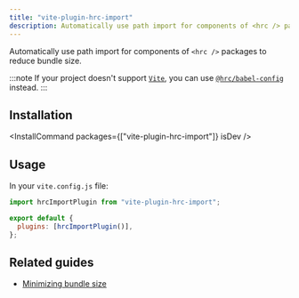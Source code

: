```yaml
---
title: "vite-plugin-hrc-import"
description: Automatically use path import for components of <hrc /> packages to reduce bundle size
---
```



Automatically use path import for components of `<hrc />` packages to reduce bundle size.

:::note
If your project doesn't support [`Vite`](https://vitejs.dev/), you can use
[`@hrc/babel-config`](../babel-config) instead.
:::

## Installation

<InstallCommand packages={["vite-plugin-hrc-import"]} isDev />

## Usage

In your `vite.config.js` file:

```js
import hrcImportPlugin from "vite-plugin-hrc-import";

export default {
  plugins: [hrcImportPlugin()],
};
```

## Related guides

- [Minimizing bundle size](/hrc/guides/minimizing-bundle-size)
